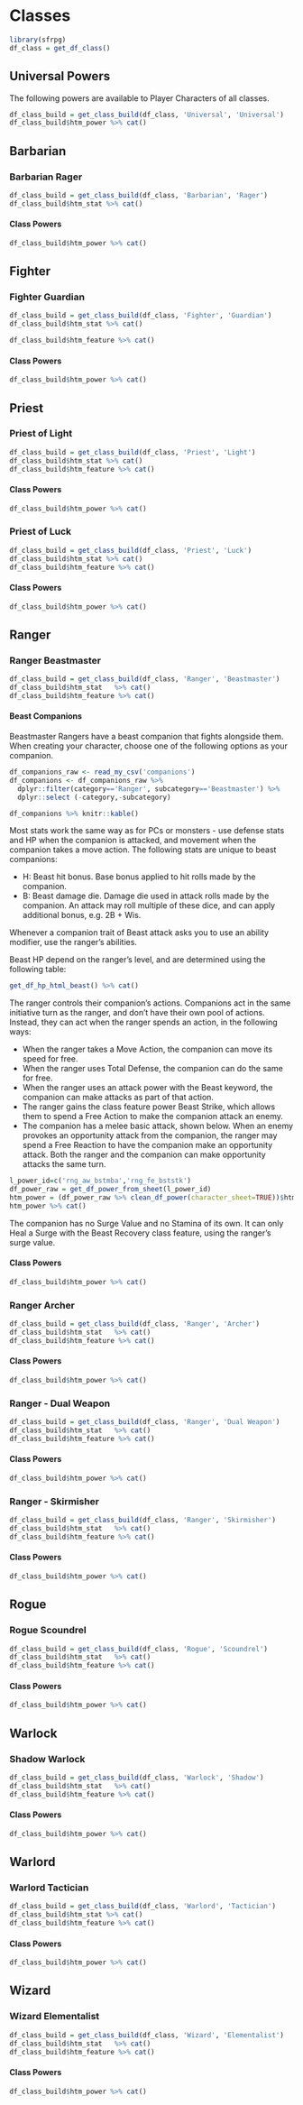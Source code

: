 # Classes


```r
library(sfrpg)
df_class = get_df_class()
```


## Universal Powers
The following powers are available to Player Characters of all classes.

```r
df_class_build = get_class_build(df_class, 'Universal', 'Universal') 
df_class_build$htm_power %>% cat()
```

## Barbarian{.newPage}
### Barbarian Rager
```r
df_class_build = get_class_build(df_class, 'Barbarian', 'Rager')
df_class_build$htm_stat %>% cat()
```
#### Class Powers{.newPage}
```r
df_class_build$htm_power %>% cat()
```

## Fighter{.newPage}
### Fighter Guardian
```r
df_class_build = get_class_build(df_class, 'Fighter', 'Guardian')
df_class_build$htm_stat %>% cat()

df_class_build$htm_feature %>% cat()
```
#### Class Powers{.newPage}
```r
df_class_build$htm_power %>% cat()
```

## Priest{.newPage}
### Priest of Light
```r
df_class_build = get_class_build(df_class, 'Priest', 'Light')
df_class_build$htm_stat %>% cat()
df_class_build$htm_feature %>% cat()
```

#### Class Powers{.newPage}
```r
df_class_build$htm_power %>% cat()
```

### Priest of Luck{.newPage}
```r
df_class_build = get_class_build(df_class, 'Priest', 'Luck')
df_class_build$htm_stat %>% cat()
df_class_build$htm_feature %>% cat()
```

#### Class Powers{.newPage}
```r
df_class_build$htm_power %>% cat()
```

## Ranger{.newPage}
### Ranger Beastmaster

```r
df_class_build = get_class_build(df_class, 'Ranger', 'Beastmaster')
df_class_build$htm_stat   %>% cat()
df_class_build$htm_feature %>% cat()
```

#### Beast Companions 

Beastmaster Rangers have a beast companion that fights alongside them. When creating your character, choose one of the following options as your companion.

```r
df_companions_raw <- read_my_csv('companions')
df_companions <- df_companions_raw %>% 
  dplyr::filter(category=='Ranger', subcategory=='Beastmaster') %>% 
  dplyr::select (-category,-subcategory)

df_companions %>% knitr::kable()
```

Most stats work the same way as for PCs or monsters - use defense stats and HP when the companion is attacked, and movement when the companion takes a move action. The following stats are unique to beast companions:

- H: Beast hit bonus. Base bonus applied to hit rolls made by the companion.
- B: Beast damage die. Damage die used in attack rolls made by the companion. An attack may roll multiple of these dice, and can apply additional bonus, e.g. 2B + Wis. 

Whenever a companion trait of Beast attack asks you to use an ability modifier, use the ranger's abilities.

Beast HP depend on the ranger's level, and are determined using the following table:

```r
get_df_hp_html_beast() %>% cat()
```

The ranger controls their companion's actions. Companions act in the same initiative turn as the ranger, and don't have their own pool of actions. Instead, they can act when the ranger spends an action, in the following ways:

- When the ranger takes a Move Action, the companion can move its speed for free.
- When the ranger uses Total Defense, the companion can do the same for free.
- When the ranger uses an attack power with the Beast keyword, the companion can make attacks as part of that action.
- The ranger gains the class feature power Beast Strike, which allows them to spend a Free Action to make the companion attack an enemy.
- The companion has a melee basic attack, shown below. When an enemy provokes an opportunity attack from the companion, the ranger may spend a Free Reaction to have the companion make an opportunity attack. Both the ranger and the companion can make opportunity attacks the same turn.


```r
l_power_id=c('rng_aw_bstmba','rng_fe_bststk')
df_power_raw = get_df_power_from_sheet(l_power_id)
htm_power = (df_power_raw %>% clean_df_power(character_sheet=TRUE))$htm_power
htm_power %>% cat()
```

The companion has no Surge Value and no Stamina of its own. It can only Heal a Surge with the Beast Recovery class feature, using the ranger's surge value. 

#### Class Powers{.newPage}
```r
df_class_build$htm_power %>% cat()
```

### Ranger Archer

```r
df_class_build = get_class_build(df_class, 'Ranger', 'Archer')
df_class_build$htm_stat   %>% cat()
df_class_build$htm_feature %>% cat()
```

#### Class Powers{.newPage}
```r
df_class_build$htm_power %>% cat()
```

### Ranger - Dual Weapon

```r
df_class_build = get_class_build(df_class, 'Ranger', 'Dual Weapon')
df_class_build$htm_stat   %>% cat()
df_class_build$htm_feature %>% cat()
```

#### Class Powers{.newPage}
```r
df_class_build$htm_power %>% cat()
```

### Ranger - Skirmisher

```r
df_class_build = get_class_build(df_class, 'Ranger', 'Skirmisher')
df_class_build$htm_stat   %>% cat()
df_class_build$htm_feature %>% cat()
```

#### Class Powers{.newPage}
```r
df_class_build$htm_power %>% cat()
```


## Rogue{.newPage}
### Rogue Scoundrel
```r
df_class_build = get_class_build(df_class, 'Rogue', 'Scoundrel')
df_class_build$htm_stat   %>% cat()
df_class_build$htm_feature %>% cat()
```
#### Class Powers{.newPage}
```r
df_class_build$htm_power %>% cat()
```

## Warlock{.newPage}
### Shadow Warlock
```r
df_class_build = get_class_build(df_class, 'Warlock', 'Shadow')
df_class_build$htm_stat   %>% cat()
df_class_build$htm_feature %>% cat()
```
#### Class Powers{.newPage}
```r
df_class_build$htm_power %>% cat()
```

## Warlord{.newPage}
### Warlord Tactician
```r
df_class_build = get_class_build(df_class, 'Warlord', 'Tactician')
df_class_build$htm_stat %>% cat()
df_class_build$htm_feature %>% cat()
```
#### Class Powers{.newPage}
```r
df_class_build$htm_power %>% cat()
```

## Wizard{.newPage}
### Wizard Elementalist
```r
df_class_build = get_class_build(df_class, 'Wizard', 'Elementalist')
df_class_build$htm_stat   %>% cat()
df_class_build$htm_feature %>% cat()
```
#### Class Powers{.newPage}
```r
df_class_build$htm_power %>% cat()
```
